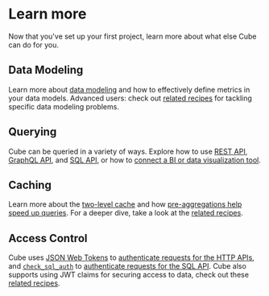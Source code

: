 # Learn more

Now that you've set up your first project, learn more about what else Cube can
do for you.

## Data Modeling

Learn more about [data modeling](/product/data-modeling/concepts)
and how to effectively define metrics in your data models. Advanced users: check
out [related recipes][ref-recipes-data-modeling] for tackling specific data
modeling problems.

## Querying

Cube can be queried in a variety of ways. Explore how to use
[REST API](/product/apis-integrations/rest-api), [GraphQL API](/product/apis-integrations/graphql-api), and
[SQL API](/product/apis-integrations/sql-api), or how to
[connect a BI or data visualization tool](/product/configuration/visualization-tools).

## Caching

Learn more about the [two-level cache](/product/caching) and how
[pre-aggregations help speed up queries](/product/caching/getting-started-pre-aggregations).
For a deeper dive, take a look at the [related recipes][ref-recipes-caching].

## Access Control

Cube uses [JSON Web Tokens](https://jwt.io/) to
[authenticate requests for the HTTP APIs](/product/auth), and
[`check_sql_auth`](/product/configuration/reference/config#check_sql_auth) to
[authenticate requests for the SQL API](/product/apis-integrations/sql-api/security).
Cube also supports using JWT claims for securing access to data, check out these
[related recipes][ref-recipes-access-control].

[ref-recipes-data-modeling]: /guides/recipes#data-modeling
[ref-recipes-caching]: /guides/recipes#query-acceleration
[ref-recipes-access-control]: /guides/recipes#access-control